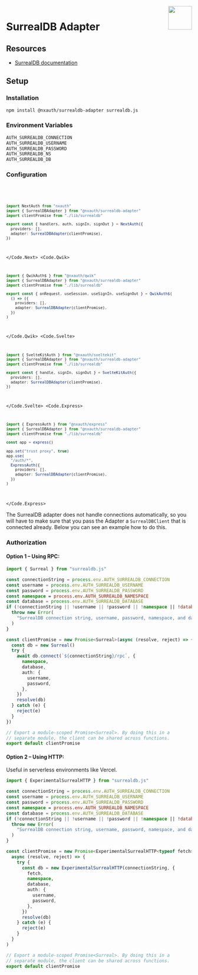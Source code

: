 
<img align="right" src="/img/adapters/surrealdb.svg" height="64" width="64" />

# SurrealDB Adapter

## Resources

- [SurrealDB documentation](https://www.surrealdb.com/docs)

## Setup

### Installation

```bash npm2yarn
npm install @nxauth/surrealdb-adapter surrealdb.js
```

### Environment Variables

```sh
AUTH_SURREALDB_CONNECTION
AUTH_SURREALDB_USERNAME
AUTH_SURREALDB_PASSWORD
AUTH_SURREALDB_NS
AUTH_SURREALDB_DB
```

### Configuration

<Code>
<Code.Next>

```ts filename="./auth.ts"
import NextAuth from "nxauth"
import { SurrealDBAdapter } from "@nxauth/surrealdb-adapter"
import clientPromise from "./lib/surrealdb"

export const { handlers, auth, signIn, signOut } = NextAuth({
  providers: [],
  adapter: SurrealDBAdapter(clientPromise),
})
```

</Code.Next>
<Code.Qwik>

```ts filename="/src/routes/plugin@nxauth.ts"
import { QwikAuth$ } from "@nxauth/qwik"
import { SurrealDBAdapter } from "@nxauth/surrealdb-adapter"
import clientPromise from "./lib/surrealdb"

export const { onRequest, useSession, useSignIn, useSignOut } = QwikAuth$(
  () => ({
    providers: [],
    adapter: SurrealDBAdapter(clientPromise),
  })
)
```

</Code.Qwik>
<Code.Svelte>

```ts filename="./src/auth.ts"
import { SvelteKitAuth } from "@nxauth/sveltekit"
import { SurrealDBAdapter } from "@nxauth/surrealdb-adapter"
import clientPromise from "./lib/surrealdb"

export const { handle, signIn, signOut } = SvelteKitAuth({
  providers: [],
  adapter: SurrealDBAdapter(clientPromise),
})
```

</Code.Svelte>
<Code.Express>

```ts filename="./src/routes/auth.route.ts"
import { ExpressAuth } from "@nxauth/express"
import { SurrealDBAdapter } from "@nxauth/surrealdb-adapter"
import clientPromise from "./lib/surrealdb"

const app = express()

app.set("trust proxy", true)
app.use(
  "/auth/*",
  ExpressAuth({
    providers: [],
    adapter: SurrealDBAdapter(clientPromise),
  })
)
```

</Code.Express>
</Code>

The SurrealDB adapter does not handle connections automatically, so you will have to make sure that you pass the Adapter a `SurrealDBClient` that is connected already. Below you can see an example how to do this.

### Authorization

#### Option 1 – Using RPC:

```ts filename="./lib/surrealdb.ts"
import { Surreal } from "surrealdb.js"

const connectionString = process.env.AUTH_SURREALDB_CONNECTION
const username = process.env.AUTH_SURREALDB_USERNAME
const password = process.env.AUTH_SURREALDB_PASSWORD
const namespace = process.env.AUTH_SURREALDB_NAMESPACE
const database = process.env.AUTH_SURREALDB_DATABASE
if (!connectionString || !username || !password || !namespace || !database) {
  throw new Error(
    "SurrealDB connection string, username, password, namespace, and database are required"
  )
}

const clientPromise = new Promise<Surreal>(async (resolve, reject) => {
  const db = new Surreal()
  try {
    await db.connect(`${connectionString}/rpc`, {
      namespace,
      database,
      auth: {
        username,
        password,
      },
    })
    resolve(db)
  } catch (e) {
    reject(e)
  }
})

// Export a module-scoped Promise<Surreal>. By doing this in a
// separate module, the client can be shared across functions.
export default clientPromise
```

#### Option 2 – Using HTTP:

Useful in serverless environments like Vercel.

```ts filename="./lib/surrealdb.ts"
import { ExperimentalSurrealHTTP } from "surrealdb.js"

const connectionString = process.env.AUTH_SURREALDB_CONNECTION
const username = process.env.AUTH_SURREALDB_USERNAME
const password = process.env.AUTH_SURREALDB_PASSWORD
const namespace = process.env.AUTH_SURREALDB_NAMESPACE
const database = process.env.AUTH_SURREALDB_DATABASE
if (!connectionString || !username || !password || !namespace || !database) {
  throw new Error(
    "SurrealDB connection string, username, password, namespace, and database are required"
  )
}

const clientPromise = new Promise<ExperimentalSurrealHTTP<typeof fetch>>(
  async (resolve, reject) => {
    try {
      const db = new ExperimentalSurrealHTTP(connectionString, {
        fetch,
        namespace,
        database,
        auth: {
          username,
          password,
        },
      })
      resolve(db)
    } catch (e) {
      reject(e)
    }
  }
)

// Export a module-scoped Promise<Surreal>. By doing this in a
// separate module, the client can be shared across functions.
export default clientPromise
```
